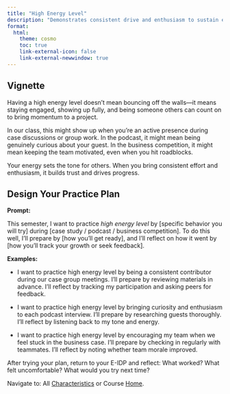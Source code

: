 ```yaml
---
title: "High Energy Level"
description: "Demonstrates consistent drive and enthusiasm to sustain effort over time."
format: 
  html: 
    theme: cosmo
    toc: true
    link-external-icon: false
    link-external-newwindow: true
---
```


## Vignette

Having a high energy level doesn’t mean bouncing off the walls—it means staying engaged, showing up fully, and being someone others can count on to bring momentum to a project.

In our class, this might show up when you’re an active presence during case discussions or group work. In the podcast, it might mean being genuinely curious about your guest. In the business competition, it might mean keeping the team motivated, even when you hit roadblocks.

Your energy sets the tone for others. When you bring consistent effort and enthusiasm, it builds trust and drives progress.

## Design Your Practice Plan

**Prompt:**

This semester, I want to practice *high energy level* by [specific behavior you will try] during [case study / podcast / business competition]. To do this well, I’ll prepare by [how you’ll get ready], and I’ll reflect on how it went by [how you’ll track your growth or seek feedback].

**Examples:**

- I want to practice high energy level by being a consistent contributor during our case group meetings. I’ll prepare by reviewing materials in advance. I’ll reflect by tracking my participation and asking peers for feedback.

- I want to practice high energy level by bringing curiosity and enthusiasm to each podcast interview. I’ll prepare by researching guests thoroughly. I’ll reflect by listening back to my tone and energy.

- I want to practice high energy level by encouraging my team when we feel stuck in the business case. I’ll prepare by checking in regularly with teammates. I’ll reflect by noting whether team morale improved.

After trying your plan, return to your E-IDP and reflect: What worked? What felt uncomfortable? What would you try next time?

::: footer
Navigate to: All [Characteristics](https://laurenchenarides.github.io/csu-arec-224/mentors/eidp.html#instructions) or Course [Home](https://laurenchenarides.github.io/csu-arec-224/).
:::
